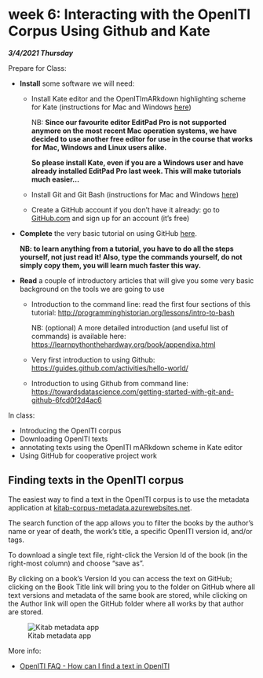 # week 6: Interacting with the OpenITI Corpus Using Github and Kate

***3/4/2021 Thursday***


Prepare for Class:

* **Install** some software we will need: 
    - Install Kate editor and the OpenITImARkdown highlighting scheme for Kate (instructions for Mac and Windows [here](#installing-kate-editor))
    
      NB: **Since our favourite editor EditPad Pro is not supported anymore on 
      the most recent Mac operation systems, we have decided to use another 
      free editor for use in the course that works for Mac, Windows and Linux users alike.**

      **So please install Kate, even if you are a Windows user and have already 
      installed EditPad Pro last week. This will make tutorials much easier...**
    - Install Git and Git Bash (instructions for Mac and Windows [here](#installing-git))
    - Create a GitHub account if you don't have it already: 
    go to [GitHub.com](https://www.github.com) and sign up for an account (it's free)
* **Complete** the very basic tutorial on using GitHub  [here](#working-with-github).
  
  **NB: to learn anything from a tutorial, you have to do all the steps yourself, not just read it!
  Also, type the commands yourself, do not simply copy them, you will learn much faster this way.**
* **Read** a couple of introductory articles that will give you some very basic 
     background on the tools we are going to use
    - Introduction to the command line: read the first four sections of this tutorial: [http://programminghistorian.org/lessons/intro-to-bash](http://programminghistorian.org/lessons/intro-to-bash)
    
       NB: (optional) A more detailed introduction (and useful list of commands) is available here:
       [https://learnpythonthehardway.org/book/appendixa.html](https://learnpythonthehardway.org/book/appendixa.html)
    - Very first introduction to using Github: [https://guides.github.com/activities/hello-world/](https://guides.github.com/activities/hello-world/)
    - Introduction to using Github from command line:
     [https://towardsdatascience.com/getting-started-with-git-and-github-6fcd0f2d4ac6](https://towardsdatascience.com/getting-started-with-git-and-github-6fcd0f2d4ac6)


In class:

* Introducing the OpenITI corpus
* Downloading OpenITI texts
* annotating texts using the OpenITI mARkdown scheme in Kate editor
* Using GitHub for cooperative project work


## Finding texts in the OpenITI corpus

The easiest way to find a text in the OpenITI corpus is to use the metadata 
application at [kitab-corpus-metadata.azurewebsites.net](https://kitab-corpus-metadata.azurewebsites.net/).

The search function of the app allows you to filter the books by 
the author's name or year of death, the work's title, 
a specific OpenITI version id, and/or tags. 

To download a single text file, right-click the Version Id
of the book (in the right-most column) and choose "save as". 

By clicking on a book's Version Id you can access the text on GitHub; 
clicking on the Book Title link will bring you to the folder on GitHub
where all text versions and metadata of the same book are stored, 
while clicking on the Author link will open the GitHub folder where
all works by that author are stored. 

![Kitab metadata app](img/kitab_metadata_app.png)

More info: 

* [OpenITI FAQ - How can I find a text in OpenITI](https://openiti.github.io/documentation/#how-can-i-find-a-text-in-openiti)